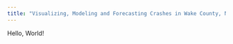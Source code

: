 ```yaml
---
title: "Visualizing, Modeling and Forecasting Crashes in Wake County, North Carolina"
---
```


Hello, World!